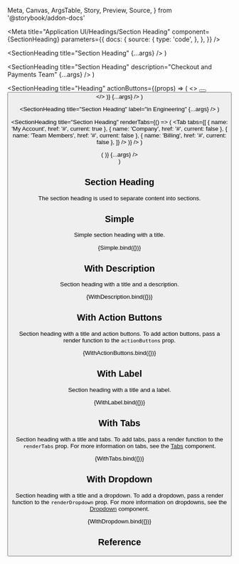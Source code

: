   Meta,
  Canvas,
  ArgsTable,
  Story,
  Preview,
  Source,
} from '@storybook/addon-docs'

<Meta
  title="Application UI/Headings/Section Heading"
  component={SectionHeading}
  parameters={{
    docs: {
      source: {
        type: 'code',
      },
    },
  }}
/>

  <SectionHeading title="Section Heading" {...args} />
)

  <SectionHeading
    title="Section Heading"
    description="Checkout and Payments Team"
    {...args}
  />
)

  <SectionHeading
    title="Heading"
    actionButtons={(props) => (
      <>
        <Button text="Create" size="md" variant="outline" />
        <Button text="Share" size="md" className="bg-indigo-600" />
      </>
    )}
    {...args}
  />
)

  <SectionHeading title="Section Heading" label="in Engineering" {...args} />
)

  <SectionHeading
    title="Section Heading"
    renderTabs={() => (
      <Tab
        tabs={[
          { name: 'My Account', href: '#', current: true },
          { name: 'Company', href: '#', current: false },
          { name: 'Team Members', href: '#', current: false },
          { name: 'Billing', href: '#', current: false },
        ]}
      />
    )}
  />
)

  <div className="h-56">
    <SectionHeading
      title="Section Heading"
      renderDropdown={() => (
        <Dropdown
          minimal
          elements={[
            { text: 'Link 1' },
            { text: 'Link 2' },
            { text: 'Link 3' },
          ]}
        />
      )}
      {...args}
    />
  </div>
)

## Section Heading

The section heading is used to separate content into sections.

## Simple

Simple section heading with a title.

<Canvas>
  <Story name="Simple">{Simple.bind({})}</Story>
</Canvas>

## With Description

Section heading with a title and a description.

<Canvas>
  <Story name="With Description">{WithDescription.bind({})}</Story>
</Canvas>

## With Action Buttons

Section heading with a title and action buttons. To add action buttons, pass a render function to the `actionButtons` prop.

<Canvas>
  <Story name="With Action Buttons">{WithActionButtons.bind({})}</Story>
</Canvas>

## With Label

Section heading with a title and a label.

<Canvas>
  <Story name="With Label">{WithLabel.bind({})}</Story>
</Canvas>

## With Tabs

Section heading with a title and tabs. To add tabs, pass a render function to the `renderTabs` prop. For more information on tabs, see the [Tabs](/docs/application-ui-navigation-tab--default-story) component.

<Canvas>
  <Story name="With Tabs">{WithTabs.bind({})}</Story>
</Canvas>

## With Dropdown

Section heading with a title and a dropdown. To add a dropdown, pass a render function to the `renderDropdown` prop. For more information on dropdowns, see the [Dropdown](/docs/application-ui-elements-dropdown--minimal) component.

<Canvas>
  <Story name="With Dropdown">{WithDropdown.bind({})}</Story>
</Canvas>

## Reference

<ArgsTable of={SectionHeading} />
